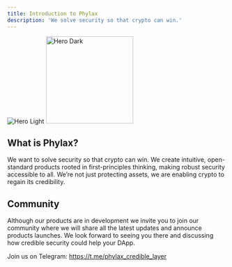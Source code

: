 ```yaml
---
title: Introduction to Phylax
description: 'We solve security so that crypto can win.'
---
```


<img
  className="block dark:hidden"
  src="/images/stacked-sepia.png"
  alt="Hero Light"
/>
<img
  className="hidden dark:block"
  height="200"
  src="/images/stacked-sepia.png"
  alt="Hero Dark"
/>

## What is Phylax?

We want to solve security so that crypto can win.
We create intuitive, open-standard products rooted in first-principles thinking, making robust security accessible to all.
We’re not just protecting assets, we are enabling crypto to regain its credibility. 

## Community
Although our products are in development we invite you to join our community where we will share all the latest updates and announce products launches. 
We look forward to seeing you there and discussing how credible security could help your DApp. 

Join us on Telegram: https://t.me/phylax_credible_layer
